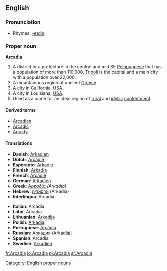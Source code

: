 ==English==
{{wikipedia}}

===Pronunciation===
*Rhymes: [[Rhymes:English:-eɪdiə|-eɪdiə]]

===Proper noun===
'''Arcadia'''

# A district or a prefecture in the central and mid SE [[Peloponnese]] that has a population of more than 110,000. [[Tripoli]] is the capital and a main city with a population over 22,000.
# A mountainous region of ancient [[Greece]].
# A city in California, [[USA]].
# A city in Louisiana, [[USA]].
# Used as a name for an ideal region of [[rural]] and [[idyllic]] [[contentment]].

====Derived terms====
*[[Arcadian]]
*[[Arcadic]]
*[[Arcady]]

====Translations====
{{top}}<!--left column-->
*'''Danish''': [[Arkadien]]
*'''Dutch''': [[Arcadië]]
*'''Esperanto''': [[Arkadio]]
*'''Finnish''': [[Arkadia]]
*'''French''': [[Arcadie]]
*'''German''': [[Arkadien]]
*'''Greek''': [[Αρκαδία]] ''(Arkadía)'' {{f}}
*'''Hebrew''': [[ארקאדיה]] (Arkadia) {{f}}
*'''Interlingua''': Arcadia
{{mid}}<!--right column-->
*'''Italian''': Arcadia {{f}}
*'''Latin''': Arcadia {{f}}
*'''Lithuanian''': [[Arkadija]]
*'''Polish''': [[Arkadia]] {{f}}
*'''Portuguese''': [[Arcádia]] {{f}}
*'''Russian''': [[Аркадия]] (Arkádija) {{f}}
*'''Spanish''': Arcadia {{f}}
*'''Swedish''': [[Arkadien]]
{{bottom}}

[[Category: English proper nouns]]

[[fr:Arcadia]]
[[io:Arcadia]]
[[pl:Arcadia]]
[[sr:Arcadia]]